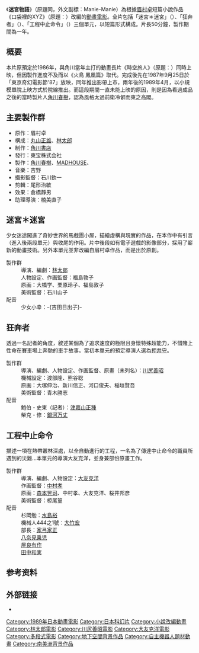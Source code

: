《'''迷宮物語'''》（原題同，外文副標：Manie-Manie）為根據[[眉村卓|眉村卓]]短篇小說作品《口袋裡的XYZ》（原題：{{lang|ja|ポケットのXYZ}}）改編的[[動畫電影|動畫電影]]。全片包括「迷宮＊迷宮」（{{lang|ja|ラビリンス＊ラビリントス}}）、「狂奔者」（{{lang|ja|走る男}}）、「工程中止命令」（{{lang|ja|工事中止命令}}）三個單元，以短篇形式構成。片長50分鐘，製作期間為一年。
==概要==
本片原預定於1986年，與角川當年主打的動畫長片《時空旅人》（原題：{{lang|ja|時空の旅人}}）同時上映，但因製作進度不及而以《火鳥 鳳凰篇》取代。完成後先在1987年9月25日於「東京奇幻電影節'87」放映，同年推出影帶上市，兩年後的1989年4月，以小規模單院上映方式於院線推出。而這段期間一直未能上映的原因，則是因為看過成品之後的當時製片人[[角川春樹|角川春樹]]，認為風格太過前衛冷僻而束之高閣。

== 主要製作群 ==
*原作：眉村卓
*構成：[[丸山正雄|丸山正雄]]、[[林太郎|林太郎]]
*制作：[[角川書店|角川書店]]
*發行：東宝株式会社
*製作：[[角川春樹|角川春樹]]、[[MADHOUSE|MADHOUSE]]、{{lang|ja|アルゴス}}
*音樂：{{lang|ja|ミッキー}}吉野
*攝影監督：石川欽一
*剪輯：尾形治敏
*效果：倉橋靜男
*助理導演：楠美直子

== 迷宮＊迷宮 ==
少女迷途闖進了奇妙世界的馬戲團小屋，描繪虛構與現實的作品，在本作中有引言（進入後兩段單元）與收尾的作用。片中後段如有電子遊戲的影像部分，採用了嶄新的動畫技術。另外本單元並非改編自眉村卓作品，而是出於原創。

;製作群
:導演、編劇：[[林太郎|林太郎]]
:人物設定、作画監督：福島敦子
:原画：大橋学、栗原玲子、福島敦子
:美術監督：石川山子
;配音
:少女小幸：-{吉田日出子}-

== 狂奔者 ==
透過一名記者的角度，敘述某個為了追求速度的極限且身懷特殊超能力，不惜賭上性命在賽車場上奔馳的車手故事。當初本單元的預定導演人選為[[押井守|押井守]]。

;製作群
:導演、編劇、人物設定、作画監督、原畫（未列名）：[[川尻善昭|川尻善昭]]
:機械設定：渡部隆、熊谷聡
:原画：大塚伸治、新川信正、河口俊夫、稲垣賢吾
:美術監督：青木勝志
;配音
:鮑伯・史東（記者）：[[津嘉山正種|津嘉山正種]]
:柴克・修：[[銀河万丈|銀河万丈]]

== 工程中止命令 ==
描述一項在熱帶叢林深處，以全自動進行的工程，一名為了傳達中止命令的職員所遇到的災難…本單元的導演大友克洋，並身兼部份原畫工作。

;製作群
:導演、編劇、人物設定：[[大友克洋|大友克洋]]
:作画監督：[[中村孝|中村孝]]
:原画：[[森本晃司|森本晃司]]、中村孝、大友克洋、桜井邦彦
:美術監督：椋尾篁
;配音
:杉岡勉：[[水島裕|水島裕]]
:機械人444之1號：[[大竹宏|大竹宏]]
:部長：[[家弓家正|家弓家正]]
:[[八奈見乗児|八奈見乗児]]
:[[屋良有作|屋良有作]]
:[[田中和実|田中和実]]

== 参考资料 ==
{{reflist}}
== 外部链接 ==
* {{IMDb title|0185481}}

{{Madhouse}}
{{DEFAULTSORT:Meikyuu Monogatari}}
[[Category:1989年日本動畫電影|Category:1989年日本動畫電影]]
[[Category:日本科幻片|Category:日本科幻片]]
[[Category:小說改編動畫|Category:小說改編動畫]]
[[Category:林太郎電影|Category:林太郎電影]]
[[Category:川尻善昭電影|Category:川尻善昭電影]]
[[Category:大友克洋電影|Category:大友克洋電影]]
[[Category:多段式電影|Category:多段式電影]]
[[Category:地下空間背景作品|Category:地下空間背景作品]]
[[Category:自主機器人題材動畫|Category:自主機器人題材動畫]]
[[Category:南美洲背景作品|Category:南美洲背景作品]]